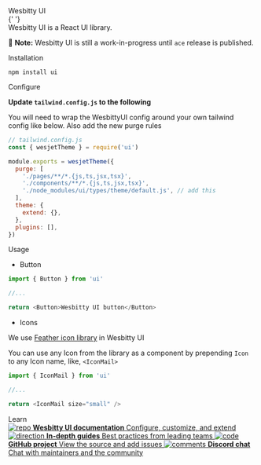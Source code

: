 

<Meta title="Wesbitty UI" />

<style>
  {`
  .firstheading {
    --mediumdark: '#999999';
    font-weight: 900;
    font-size: 20px;
    color: #000;
    letter-spacing: 3px;
    line-height: 24px;
    text-transform: uppercase;
    margin-bottom: 20px;
  }
    .heading {
    --mediumdark: '#999999';
    font-weight: 900;
    font-size: 13px;
    color: #000;
    letter-spacing: 2px;
    line-height: 24px;
    margin-bottom: 20px;
    margin-top: 20px;
  }
  .subheading {
    --mediumdark: '#999999';
    font-weight: 900;
    font-size: 13px;
    color: #000;
    letter-spacing: 2px;
    line-height: 24px;
    text-transform: uppercase;
    margin-bottom: 4px;
    margin-top: 40px;
  }

  .link-list {
    display: grid;
    grid-template-columns: 1fr;
    grid-template-rows: 1fr 1fr;
    row-gap: 10px;
  }

  @media (min-width: 620px) {
    .link-list {
      row-gap: 20px;
      column-gap: 20px;
      grid-template-columns: 1fr 1fr;
    }
  }

  @media all and (-ms-high-contrast:none) {
  .link-list {
      display: -ms-grid;
      -ms-grid-columns: 1fr 1fr;
      -ms-grid-rows: 1fr 1fr;
    }
  }

  .link-item {
    display: block;
    padding: 20px 30px 20px 15px;
    border: 1px solid #00000010;
    border-radius: 5px;
    transition: background 150ms ease-out, border 150ms ease-out, transform 150ms ease-out;
    color: #333333;
    display: flex;
    align-items: flex-start;
  }

  .link-item:hover {
    border-color: #1EA7FD50;
    transform: translate3d(0, -3px, 0);
    box-shadow: rgba(0, 0, 0, 0.08) 0 3px 10px 0;
  }

  .link-item:active {
    border-color: #1EA7FD;
    transform: translate3d(0, 0, 0);
  }

  .link-item strong {
    font-weight: 700;
    display: block;
    margin-bottom: 2px;
  }
  
  .link-item img {
    height: 40px;
    width: 40px;
    margin-right: 15px;
    flex: none;
  }

  .link-item span {
    font-size: 14px;
    line-height: 20px;
  }

  .tip {
    display: inline-block;
    border-radius: 1em;
    font-size: 11px;
    line-height: 12px;
    font-weight: 700;
    background: #E7FDD8;
    color: #66BF3C;
    padding: 4px 12px;
    margin-right: 10px;
    vertical-align: top;
  }

  .tip-wrapper {
    font-size: 13px;
    line-height: 20px;
    margin-top: 40px;
    margin-bottom: 40px;
  }

  .tip-wrapper code {
    font-size: 12px;
    display: inline-block;
  }

  
  `}
</style>

<div class="firstheading">Wesbitty UI</div>{' '}

<div class="heading">Wesbitty UI is a React UI library.</div>

🚧 **Note:** Wesbitty UI is still a work-in-progress until `ace` release is published.

<div class="subheading">Installation</div>

```cli
npm install ui
```

<div class="subheading">Configure</div>

**Update `tailwind.config.js` to the following**

You will need to wrap the WesbittyUI config around your own tailwind config like below.
Also add the new purge rules

```js
// tailwind.config.js
const { wesjetTheme } = require('ui')

module.exports = wesjetTheme({
  purge: [
    './pages/**/*.{js,ts,jsx,tsx}',
    './components/**/*.{js,ts,jsx,tsx}',
    './node_modules/ui/types/theme/default.js', // add this
  ],
  theme: {
    extend: {},
  },
  plugins: [],
})
```

<div class="subheading">Usage</div>

- Button

```js
import { Button } from 'ui'

//...

return <Button>Wesbitty UI button</Button>
```

- Icons

We use [Feather icon library](https://feathericons.com/) in Wesbitty UI

You can use any Icon from the library as a component by prepending `Icon` to any Icon name, like, `<IconMail>`

```js
import { IconMail } from 'ui'

//...

return <IconMail size="small" />
```

<div class="subheading">Learn</div>

<div class="link-list">
  <a class="link-item" href="https://github.com/wesbitty/ui" target="_blank">
    <img src={Repo} alt="repo" />
    <span>
      <strong>Wesbitty UI documentation</strong>
      Configure, customize, and extend
    </span>
  </a>
  <a class="link-item" href="https://github.com/wesbitty/ui" target="_blank">
    <img src={Direction} alt="direction" />
    <span>
      <strong>In-depth guides</strong>
      Best practices from leading teams
    </span>
  </a>
  <a class="link-item" href="https://github.com/wesbitty/ui" target="_blank">
    <img src={Code} alt="code" />
    <span>
      <strong>GitHub project</strong>
      View the source and add issues
    </span>
  </a>
  <a class="link-item" href="https://discord.gg/UUt2PJb" target="_blank">
    <img src={Comments} alt="comments" />
    <span>
      <strong>Discord chat</strong>
      Chat with maintainers and the community
    </span>
  </a>
</div>
